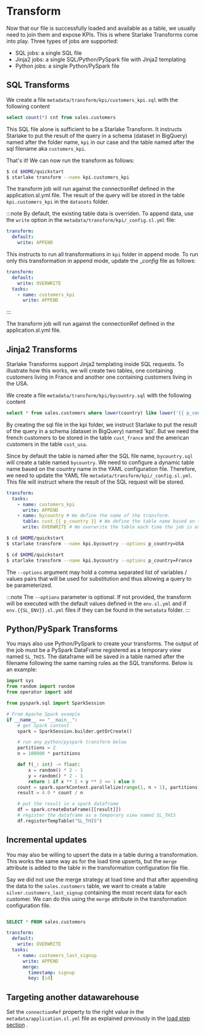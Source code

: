 # Transform



Now that our file is successfully loaded and available as a table, we usually need to join them and expose KPIs.
This is where Starlake Transforms come into play.
Three types of jobs are supported:
- SQL jobs: a single SQL file
- Jinja2 jobs: a single SQL/Python/PySpark file with Jinja2 templating
- Python jobs: a single Python/PySpark file

## SQL Transforms
We create a file `metadata/transform/kpi/customers_kpi.sql` with the following content
```SQL
select count(*) cnt from sales.customers
```



This SQL file alone is sufficient to be a Starlake Transform. It instructs Starlake to put the result of the query in a schema (dataset in BigQuery)
named after the folder name,  `kpi` in our case and the table named after the sql filename aka `customers_kpi`.

That's it! We can now run the transform as follows:

```sh
$ cd $HOME/quickstart
$ starlake transform --name kpi.customers_kpi
```
The transform job will run against the connectionRef defined in the application.sl.yml file.
The result of the query will be stored in the table `kpi.customers_kpi` in the `datasets` folder.


:::note
By default, the existing table data is overriden. To append data, use the `write` option in the `metadata/transform/kpi/_config.sl.yml` file:
```yaml
transform:
  default:
    write: APPEND
```

This instructs to run all transformations in `kpi` folder in append mode.
To run only this transformation in append mode, update the __config_ file as follows:

```yaml {5-6}
transform:
  default:
    write: OVERWRITE
  tasks:
    - name: customers_kpi
      write: APPEND
```

:::

The transform job will run against the connectionRef defined in the application.sl.yml file.

## Jinja2 Transforms
Starlake Transforms support Jinja2 templating inside SQL requests.
To illustrate how this works, we will create two tables, one containing customers living in France
and another one containing customers living in the USA.

We create a file `metadata/transform/kpi/bycountry.sql` with the following content

```SQL
select * from sales.customers where lower(country) like lower('{{ p_country }}')
```

By creating the sql file in the kpi folder, we instruct Starlake to put the result of the query in a schema (dataset in BigQuery)
named 'kpi'.
But we need the french customers to be stored in the table `cust_france` and the american customers in the table `cust_usa`.

Since by default the table is named after the SQL file name, ```bycountry.sql``` will create a table named ```bycountry```.
We need to configure a dynamic table name based on the country name in the YAML configuration file.
Therefore, we need to update the YAML file `metadata/transform/kpi/_config.sl.yml`.
This file will instruct where the result of the SQL request will be stored.

```yaml {5-7}
transform:
  tasks:
    - name: customers_kpi
      write: APPEND
    - name: bycountry # We define the name of the transform.
      table: cust_{{ p_country }} # We define the table name based on the country name.
      write: OVERWRITE # We overwrite the table each time the job is executed.

```

<Tabs groupId="customers">
<TabItem value="usa" label="American customers table">

```sh
$ cd $HOME/quickstart
$ starlake transform --name kpi.bycountry --options p_country=USA
```

</TabItem>
<TabItem value="france" label="French customers table">

```sh
$ cd $HOME/quickstart
$ starlake transform --name kpi.bycountry --options p_country=France
```

</TabItem>
</Tabs>

The `--options` argument may hold a comma separated list of variables / values pairs  that will be used for substitution and thus allowing a query to be parameterized.


:::note
The `--options` parameter is optional. If not provided,
the transform will be executed with the default values defined in the `env.sl.yml` and if `env.{{SL_ENV}}.sl.yml` files if they can be found in the `metadata` folder.
:::

## Python/PySpark Transforms
You mays also use Python/PySpark to create your transforms. The output of the job must be a PySpark DataFrame registered as a temporary view named `SL_THIS`.
The dataframe will be saved in a table named after the filename following the same naming rules as the SQL transforms.
Below is an example:

```python title="metadata/transform/kpi/pi.py"
import sys
from random import random
from operator import add

from pyspark.sql import SparkSession

# From Apache Spark example
if __name__ == "__main__":
    # get Spark context
    spark = SparkSession.builder.getOrCreate()

    # run any python/pyspark transform below
    partitions = 2
    n = 100000 * partitions

    def f(_: int) -> float:
        x = random() * 2 - 1
        y = random() * 2 - 1
        return 1 if x ** 2 + y ** 2 <= 1 else 0
    count = spark.sparkContext.parallelize(range(1, n + 1), partitions).map(f).reduce(add)
    result = 4.0 * count / n

    # put the result in a spark dataframe
    df = spark.createDataFrame([[result]])
    # register the dataframe as a temporary view named SL_THIS
    df.registerTempTable("SL_THIS")
```




## Incremental updates

You may also be willing to upsert the data in a table during a transformation. 
This works the same way as for the load time upserts, but the `merge` attribute is added to the table in the transformation configuration file file.

Say we did not use the merge strategy at load time and that after appending the data to the `sales.customers` table,
we want to create a table `silver.customers_last_signup` containing the most recent data for each customer. 
We can do this using the `merge` attribute in the transformation configuration file.


<Tabs groupId="transform">

<TabItem value="sql" label="SQL">

```sql title="metadata/transform/silver/unique_customers.sql"

SELECT * FROM sales.customers

```
</TabItem>

<TabItem value="unique" label="Configuration">

```yaml title="metadata/transform/silver/unique_customers.sl.yml"
transform:
  default:
    write: OVERWRITE
  tasks:
    - name: customers_last_signup
      write: APPEND
      merge:
        timestamp: signup
        key: [id]
```
</TabItem>

</Tabs>



## Targeting another datawarehouse
Set the `connectionRef` property to the right value in the `metadata/application.sl.yml` file as explained previously in the [load step section](load#targeting-another-datawarehouse) .

